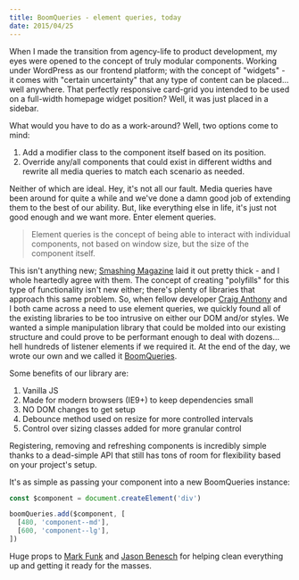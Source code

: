```yaml
---
title: BoomQueries - element queries, today
date: 2015/04/25
---
```


When I made the transition from agency-life to product development, my eyes were opened to the concept of truly modular components. Working under WordPress as our frontend platform; with the concept of "widgets" - it comes with "certain uncertainty" that any type of content can be placed... well anywhere. That perfectly responsive card-grid you intended to be used on a full-width homepage widget position? Well, it was just placed in a sidebar.

What would you have to do as a work-around? Well, two options come to mind:

1. Add a modifier class to the component itself based on its position.
2. Override any/all components that could exist in different widths and rewrite all media queries to match each scenario as needed.

Neither of which are ideal. Hey, it's not all our fault. Media queries have been around for quite a while and we've done a damn good job of extending them to the best of our ability. But, like everything else in life, it's just not good enough and we want more. Enter element queries.

> Element queries is the concept of being able to interact with individual components, not based on window size, but the size of the component itself.

This isn't anything new; [Smashing Magazine](http://www.smashingmagazine.com/2013/06/25/media-queries-are-not-the-answer-element-query-polyfill/) laid it out pretty thick - and I whole heartedly agree with them. The concept of creating "polyfills" for this type of functionality isn't new either; there's plenty of libraries that approach this same problem. So, when fellow developer [Craig Anthony](https://twitter.com/craig_anthony) and I both came across a need to use element queries, we quickly found all of the existing libraries to be too intrusive on either our DOM and/or styles. We wanted a simple manipulation library that could be molded into our existing structure and could prove to be performant enough to deal with dozens... hell hundreds of listener elements if we required it. At the end of the day, we wrote our own and we called it [BoomQueries](https://github.com/BoomTownROI/boomqueries).

Some benefits of our library are:

1. Vanilla JS
1. Made for modern browsers (IE9+) to keep dependencies small
1. NO DOM changes to get setup
1. Debounce method used on resize for more controlled intervals
1. Control over sizing classes added for more granular control

Registering, removing and refreshing components is incredibly simple thanks to a dead-simple API that still has tons of room for flexibility based on your project's setup.

It's as simple as passing your component into a new BoomQueries instance:

```js
const $component = document.createElement('div')

boomQueries.add($component, [
  [480, 'component--md'],
  [600, 'component--lg'],
])
```

Huge props to [Mark Funk](https://twitter.com/markfunk) and [Jason Benesch](https://twitter.com/jbenesch) for helping clean everything up and getting it ready for the masses.
